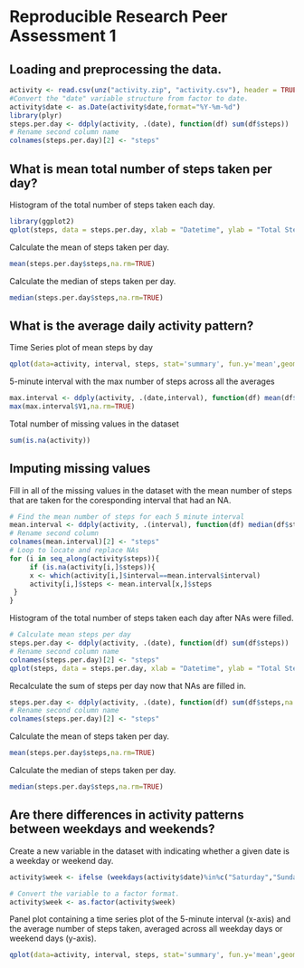 Reproducible Research Peer Assessment 1
========================================================


## Loading and preprocessing the data.
```r
activity <- read.csv(unz("activity.zip", "activity.csv"), header = TRUE)
#Convert the "date" variable structure from factor to date.
activity$date <- as.Date(activity$date,format="%Y-%m-%d")
library(plyr)
steps.per.day <- ddply(activity, .(date), function(df) sum(df$steps))
# Rename second column name
colnames(steps.per.day)[2] <- "steps"
```


## What is mean total number of steps taken per day?
Histogram of the total number of steps taken each day.
```r
library(ggplot2)
qplot(steps, data = steps.per.day, xlab = "Datetime", ylab = "Total Steps",binwidth = 2000,main="Histogram of Total Steps by Day") + geom_histogram(binwidth = 2000,fill = "firebrick", color = "steelblue")
```


Calculate the mean of steps taken per day.
```r
mean(steps.per.day$steps,na.rm=TRUE)
```


Calculate the median of steps taken per day.
```r
median(steps.per.day$steps,na.rm=TRUE)
```

## What is the average daily activity pattern?
Time Series plot of mean steps by day
```r
qplot(data=activity, interval, steps, stat='summary', fun.y='mean',geom="line", xlab="Interval",ylab="Mean Steps")
```


5-minute interval with the max number of steps across all the averages
```r
max.interval <- ddply(activity, .(date,interval), function(df) mean(df$steps,na.rm=TRUE))
max(max.interval$V1,na.rm=TRUE)
```


Total number of missing values in the dataset
```r
sum(is.na(activity))
```

## Imputing missing values
Fill in all of the missing values in the dataset with the mean number of steps that are taken for the coresponding interval that had an NA.
```r
# Find the mean number of steps for each 5 minute interval
mean.interval <- ddply(activity, .(interval), function(df) median(df$steps,na.rm=TRUE))
# Rename second column 
colnames(mean.interval)[2] <- "steps"
# Loop to locate and replace NAs
for (i in seq_along(activity$steps)){
     if (is.na(activity[i,]$steps)){
     x <- which(activity[i,]$interval==mean.interval$interval)
     activity[i,]$steps <- mean.interval[x,]$steps
 }
}
```


Histogram of the total number of steps taken each day after NAs were filled.
```r
# Calculate mean steps per day
steps.per.day <- ddply(activity, .(date), function(df) sum(df$steps))
# Rename second column name
colnames(steps.per.day)[2] <- "steps"
qplot(steps, data = steps.per.day, xlab = "Datetime", ylab = "Total Steps",binwidth = 2000,main="Histogram of Total Steps by Day") + geom_histogram(binwidth = 2000,fill = "steelblue", color = "firebrick")
```


Recalculate the sum of steps per day now that NAs are filled in.
```r
steps.per.day <- ddply(activity, .(date), function(df) sum(df$steps,na.rm=TRUE))
# Rename second column name
colnames(steps.per.day)[2] <- "steps"
```

Calculate the mean of steps taken per day.
```r
mean(steps.per.day$steps,na.rm=TRUE)
```


Calculate the median of steps taken per day.
```r
median(steps.per.day$steps,na.rm=TRUE)
```

## Are there differences in activity patterns between weekdays and weekends?
Create a new variable in the dataset with indicating whether a given date is a weekday or weekend day.
```r
activity$week <- ifelse (weekdays(activity$date)%in%c("Saturday","Sunday"),"weekend","weekday")

# Convert the variable to a factor format.
activity$week <- as.factor(activity$week)  
```


Panel plot containing a time series plot of the 5-minute interval (x-axis) and the average number of steps taken, averaged across all weekday days or weekend days (y-axis).
```r
qplot(data=activity, interval, steps, stat='summary', fun.y='mean',geom="line", xlab="Interval",ylab="Mean Steps")+ facet_grid(week ~ .)+ aes(colour = factor(week))
```
